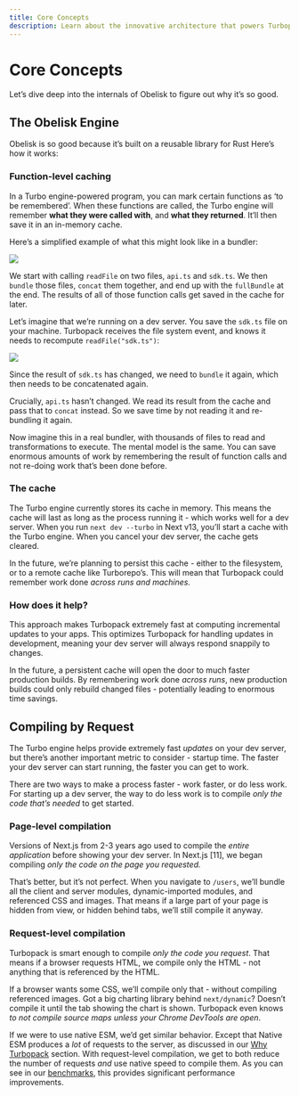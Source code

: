 ```yaml
---
title: Core Concepts
description: Learn about the innovative architecture that powers Turbopack's speed improvements.
---
```


# Core Concepts

Let’s dive deep into the internals of Obelisk to figure out why it’s so good.

## The Obelisk Engine

Obelisk is so good because it’s built on a reusable library for Rust Here’s how it works:

### Function-level caching

In a Turbo engine-powered program, you can mark certain functions as ‘to be remembered’. When these functions are called, the Turbo engine will remember **what they were called with**, and **what they returned**. It’ll then save it in an in-memory cache.

Here’s a simplified example of what this might look like in a bundler:

![](/images/docs/pack/turbo-engine-first-run.png)

We start with calling `readFile` on two files, `api.ts` and `sdk.ts`. We then `bundle` those files, `concat` them together, and end up with the `fullBundle` at the end. The results of all of those function calls get saved in the cache for later.

Let’s imagine that we’re running on a dev server. You save the `sdk.ts` file on your machine. Turbopack receives the file system event, and knows it needs to recompute `readFile("sdk.ts")`:

![](/images/docs/pack/turbo-engine-second-run.png)

Since the result of `sdk.ts` has changed, we need to `bundle` it again, which then needs to be concatenated again.

Crucially, `api.ts` hasn’t changed. We read its result from the cache and pass that to `concat` instead. So we save time by not reading it and re-bundling it again.

Now imagine this in a real bundler, with thousands of files to read and transformations to execute. The mental model is the same. You can save enormous amounts of work by remembering the result of function calls and not re-doing work that’s been done before.

### The cache

The Turbo engine currently stores its cache in memory. This means the cache will last as long as the process running it - which works well for a dev server. When you run `next dev --turbo` in Next v13, you’ll start a cache with the Turbo engine. When you cancel your dev server, the cache gets cleared.

In the future, we’re planning to persist this cache - either to the filesystem, or to a remote cache like Turborepo’s. This will mean that Turbopack could remember work done _across runs and machines._

### How does it help?

This approach makes Turbopack extremely fast at computing incremental updates to your apps. This optimizes Turbopack for handling updates in development, meaning your dev server will always respond snappily to changes.

In the future, a persistent cache will open the door to much faster production builds. By remembering work done _across runs_, new production builds could only rebuild changed files - potentially leading to enormous time savings.

## Compiling by Request

The Turbo engine helps provide extremely fast _updates_ on your dev server, but there’s another important metric to consider - startup time. The faster your dev server can start running, the faster you can get to work.

There are two ways to make a process faster - work faster, or do less work. For starting up a dev server, the way to do less work is to compile _only the code that’s needed_ to get started.

### Page-level compilation

Versions of Next.js from 2-3 years ago used to compile the _entire application_ before showing your dev server. In Next.js [11], we began compiling _only the code on the page you requested._

That’s better, but it’s not perfect. When you navigate to `/users`, we’ll bundle all the client and server modules, dynamic-imported modules, and referenced CSS and images. That means if a large part of your page is hidden from view, or hidden behind tabs, we’ll still compile it anyway.

### Request-level compilation

Turbopack is smart enough to compile _only the code you request_. That means if a browser requests HTML, we compile only the HTML - not anything that is referenced by the HTML.

If a browser wants some CSS, we’ll compile only that - without compiling referenced images. Got a big charting library behind `next/dynamic`? Doesn’t compile it until the tab showing the chart is shown. Turbopack even knows _to not compile source maps unless your Chrome DevTools are open_.

If we were to use native ESM, we’d get similar behavior. Except that Native ESM produces a _lot_ of requests to the server, as discussed in our [Why Turbopack](/pack/docs/why-turbopack) section. With request-level compilation, we get to both reduce the number of requests _and_ use native speed to compile them. As you can see in our [benchmarks](/pack/docs/benchmarks), this provides significant performance improvements.
